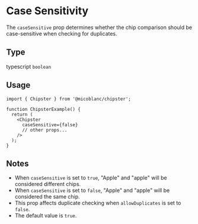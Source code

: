 # Case Sensitivity

The `caseSensitive` prop determines whether the chip comparison should be case-sensitive when checking for duplicates.

## Type
typescript
`boolean`

## Usage
```tsx filename="ChipsterExample.tsx" {7} copy
import { Chipster } from '@micoblanc/chipster';

function ChipsterExample() {
  return (
    <Chipster
      caseSensitive={false}
      // other props...
    />
  );
}
```

## Notes

- When `caseSensitive` is set to `true`, "Apple" and "apple" will be considered different chips.
- When `caseSensitive` is set to `false`, "Apple" and "apple" will be considered the same chip.
- This prop affects duplicate checking when `allowDuplicates` is set to `false`.
- The default value is `true`.
